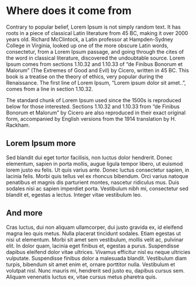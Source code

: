 # Where does it come from

Contrary to popular belief, Lorem Ipsum is not simply random text. It has roots in a piece of classical Latin literature from 45 BC, making it over 2000 years old. Richard McClintock, a Latin professor at Hampden-Sydney College in Virginia, looked up one of the more obscure Latin words, consectetur, from a Lorem Ipsum passage, and going through the cites of the word in classical literature, discovered the undoubtable source. Lorem Ipsum comes from sections 1.10.32 and 1.10.33 of "de Finibus Bonorum et Malorum" (The Extremes of Good and Evil) by Cicero, written in 45 BC. This book is a treatise on the theory of ethics, very popular during the Renaissance. The first line of Lorem Ipsum, "Lorem ipsum dolor sit amet..", comes from a line in section 1.10.32.

The standard chunk of Lorem Ipsum used since the 1500s is reproduced below for those interested. Sections 1.10.32 and 1.10.33 from "de Finibus Bonorum et Malorum" by Cicero are also reproduced in their exact original form, accompanied by English versions from the 1914 translation by H. Rackham.

## Lorem Ipsum more

Sed blandit dui eget tortor facilisis, non luctus dolor hendrerit. Donec elementum, sapien in porta mollis, augue ligula tempor libero, ut euismod lorem justo eu felis. Ut quis varius ante. Donec luctus consectetur sapien, in lacinia felis. Morbi quis tellus vel ex rhoncus bibendum. Orci varius natoque penatibus et magnis dis parturient montes, nascetur ridiculus mus. Duis sodales nisi ac sapien imperdiet porta. Vestibulum nibh mi, consectetur sed blandit et, egestas a lectus. Integer vitae vestibulum leo.

## And more

Cras luctus, dui non aliquam ullamcorper, dui justo gravida ex, id eleifend magna leo quis metus. Nulla placerat tincidunt sodales. Etiam egestas ut nisi ut elementum. Morbi sit amet sem vestibulum, mollis velit ac, pulvinar elit. In dolor quam, lacinia eget finibus et, egestas a purus. Suspendisse dapibus eleifend dolor vitae ultrices. Vivamus efficitur nisl eu neque ultricies vulputate. Suspendisse finibus dolor a malesuada blandit. Vestibulum diam turpis, bibendum sit amet enim et, ornare porttitor nulla. Vestibulum et volutpat nisl. Nunc mauris mi, hendrerit sed justo eu, dapibus cursus sem. Aliquam venenatis luctus ex, vitae cursus metus pharetra quis.